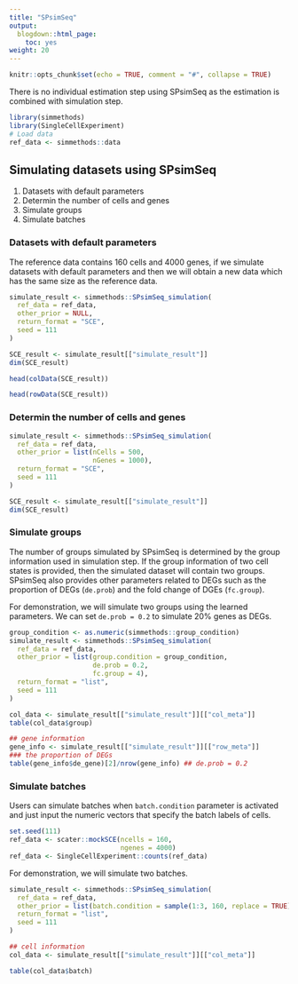 ```yaml
---
title: "SPsimSeq"
output:
  blogdown::html_page:
    toc: yes
weight: 20
---
```


<!-- github markdown built using 
rmarkdown::render("vignettes/SPsimSeq.Rmd", output_format = rmarkdown::github_document())
-->

```r
knitr::opts_chunk$set(echo = TRUE, comment = "#", collapse = TRUE)
```

There is no individual estimation step using SPsimSeq as the estimation is combined with simulation step.

```r
library(simmethods)
library(SingleCellExperiment)
# Load data
ref_data <- simmethods::data
```


## Simulating datasets using SPsimSeq

1. Datasets with default parameters
2. Determin the number of cells and genes
3. Simulate groups
4. Simulate batches

### Datasets with default parameters

The reference data contains 160 cells and 4000 genes, if we simulate datasets with default parameters and then we will obtain a new data which has the same size as the reference data.


```r
simulate_result <- simmethods::SPsimSeq_simulation(
  ref_data = ref_data,
  other_prior = NULL,
  return_format = "SCE",
  seed = 111
)
```

```r
SCE_result <- simulate_result[["simulate_result"]]
dim(SCE_result)
```

```r
head(colData(SCE_result))
```

```r
head(rowData(SCE_result))
```

### Determin the number of cells and genes

```r
simulate_result <- simmethods::SPsimSeq_simulation(
  ref_data = ref_data,
  other_prior = list(nCells = 500,
                     nGenes = 1000),
  return_format = "SCE",
  seed = 111
)
```

```r
SCE_result <- simulate_result[["simulate_result"]]
dim(SCE_result)
```


### Simulate groups

The number of groups simulated by SPsimSeq is determined by the group information used in simulation step. If the group information of two cell states is provided, then the simulated dataset will contain two groups. SPsimSeq also provides other parameters related to DEGs such as the proportion of DEGs (`de.prob`) and the fold change of DGEs (`fc.group`).


For demonstration, we will simulate two groups using the learned parameters. We can set `de.prob = 0.2` to simulate 20% genes as DEGs.
```r
group_condition <- as.numeric(simmethods::group_condition)
simulate_result <- simmethods::SPsimSeq_simulation(
  ref_data = ref_data,
  other_prior = list(group.condition = group_condition,
                     de.prob = 0.2,
                     fc.group = 4),
  return_format = "list",
  seed = 111
)
```


```r
col_data <- simulate_result[["simulate_result"]][["col_meta"]]
table(col_data$group)
```

```r
## gene information
gene_info <- simulate_result[["simulate_result"]][["row_meta"]]
### the proportion of DEGs
table(gene_info$de_gene)[2]/nrow(gene_info) ## de.prob = 0.2
```


### Simulate batches

Users can simulate batches when `batch.condition` parameter is activated and just input the numeric vectors that specify the batch labels of cells.

```r
set.seed(111)
ref_data <- scater::mockSCE(ncells = 160,
                            ngenes = 4000)
ref_data <- SingleCellExperiment::counts(ref_data)
```


For demonstration, we will simulate two batches.
```r
simulate_result <- simmethods::SPsimSeq_simulation(
  ref_data = ref_data,
  other_prior = list(batch.condition = sample(1:3, 160, replace = TRUE)),
  return_format = "list",
  seed = 111
)
```


```r
## cell information
col_data <- simulate_result[["simulate_result"]][["col_meta"]]
```

```r
table(col_data$batch)
```
